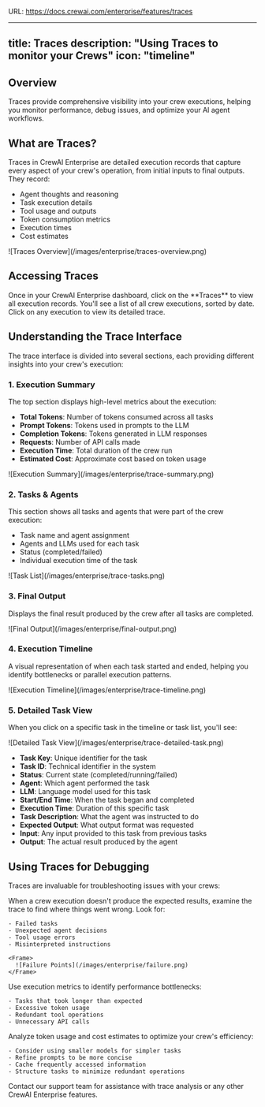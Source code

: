 URL: https://docs.crewai.com/enterprise/features/traces

---
title: Traces
description: "Using Traces to monitor your Crews"
icon: "timeline"
---

## Overview

Traces provide comprehensive visibility into your crew executions, helping you monitor performance, debug issues, and optimize your AI agent workflows.

## What are Traces?

Traces in CrewAI Enterprise are detailed execution records that capture every aspect of your crew's operation, from initial inputs to final outputs. They record:

- Agent thoughts and reasoning
- Task execution details
- Tool usage and outputs
- Token consumption metrics
- Execution times
- Cost estimates

<Frame>
  ![Traces Overview](/images/enterprise/traces-overview.png)
</Frame>

## Accessing Traces

<Steps>
  <Step title="Navigate to the Traces Tab">
    Once in your CrewAI Enterprise dashboard, click on the **Traces** to view all execution records.
  </Step>
  
  <Step title="Select an Execution">
    You'll see a list of all crew executions, sorted by date. Click on any execution to view its detailed trace.
  </Step>
</Steps>

## Understanding the Trace Interface

The trace interface is divided into several sections, each providing different insights into your crew's execution:

### 1. Execution Summary

The top section displays high-level metrics about the execution:

- **Total Tokens**: Number of tokens consumed across all tasks
- **Prompt Tokens**: Tokens used in prompts to the LLM
- **Completion Tokens**: Tokens generated in LLM responses
- **Requests**: Number of API calls made
- **Execution Time**: Total duration of the crew run
- **Estimated Cost**: Approximate cost based on token usage

<Frame>
  ![Execution Summary](/images/enterprise/trace-summary.png)
</Frame>

### 2. Tasks & Agents

This section shows all tasks and agents that were part of the crew execution:

- Task name and agent assignment
- Agents and LLMs used for each task
- Status (completed/failed)
- Individual execution time of the task

<Frame>
  ![Task List](/images/enterprise/trace-tasks.png)
</Frame>

### 3. Final Output

Displays the final result produced by the crew after all tasks are completed.

<Frame>
  ![Final Output](/images/enterprise/final-output.png)
</Frame>

### 4. Execution Timeline

A visual representation of when each task started and ended, helping you identify bottlenecks or parallel execution patterns.

<Frame>
  ![Execution Timeline](/images/enterprise/trace-timeline.png)
</Frame>

### 5. Detailed Task View

When you click on a specific task in the timeline or task list, you'll see:

<Frame>
  ![Detailed Task View](/images/enterprise/trace-detailed-task.png)
</Frame>

- **Task Key**: Unique identifier for the task
- **Task ID**: Technical identifier in the system
- **Status**: Current state (completed/running/failed)
- **Agent**: Which agent performed the task
- **LLM**: Language model used for this task
- **Start/End Time**: When the task began and completed
- **Execution Time**: Duration of this specific task
- **Task Description**: What the agent was instructed to do
- **Expected Output**: What output format was requested
- **Input**: Any input provided to this task from previous tasks
- **Output**: The actual result produced by the agent


## Using Traces for Debugging

Traces are invaluable for troubleshooting issues with your crews:

<Steps>
  <Step title="Identify Failure Points">
    When a crew execution doesn't produce the expected results, examine the trace to find where things went wrong. Look for:
    
    - Failed tasks
    - Unexpected agent decisions
    - Tool usage errors
    - Misinterpreted instructions

    <Frame>
      ![Failure Points](/images/enterprise/failure.png)
    </Frame>
  </Step>
  
  <Step title="Optimize Performance">
    Use execution metrics to identify performance bottlenecks:
    
    - Tasks that took longer than expected
    - Excessive token usage
    - Redundant tool operations
    - Unnecessary API calls
  </Step>
  
  <Step title="Improve Cost Efficiency">
    Analyze token usage and cost estimates to optimize your crew's efficiency:
    
    - Consider using smaller models for simpler tasks
    - Refine prompts to be more concise
    - Cache frequently accessed information
    - Structure tasks to minimize redundant operations
  </Step>
</Steps>

<Card title="Need Help?" icon="headset" href="mailto:support@crewai.com">
  Contact our support team for assistance with trace analysis or any other CrewAI Enterprise features.
</Card>
